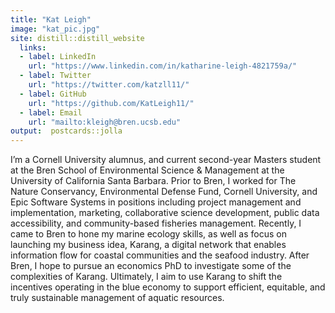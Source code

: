 ```yaml
---
title: "Kat Leigh"
image: "kat_pic.jpg"
site: distill::distill_website
  links:
  - label: LinkedIn
    url: "https://www.linkedin.com/in/katharine-leigh-4821759a/"
  - label: Twitter
    url: "https://twitter.com/katzll11/"
  - label: GitHub
    url: "https://github.com/KatLeigh11/"
  - label: Email
    url: "mailto:kleigh@bren.ucsb.edu"
output:  postcards::jolla
---
```

 
I'm a Cornell University alumnus, and current second-year Masters student at the Bren School of Environmental Science & Management at the University of California Santa Barbara. Prior to Bren, I worked for The Nature Conservancy, Environmental Defense Fund, Cornell University, and Epic Software Systems in positions including project management and implementation, marketing, collaborative science development, public data accessibility, and community-based fisheries management. Recently, I came to Bren to hone my marine ecology skills, as well as focus on launching my business idea, Karang, a digital network that enables information flow for coastal communities and the seafood industry. After Bren, I hope to pursue an economics PhD to investigate some of the complexities of Karang. Ultimately, I aim to use Karang to shift the incentives operating in the blue economy to support efficient, equitable, and truly sustainable management of aquatic resources.
